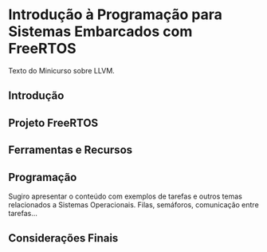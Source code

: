 # Introdução à Programação para Sistemas Embarcados com FreeRTOS


Texto do Minicurso sobre LLVM.

## Introdução {#sec-llvm-intro}

## Projeto FreeRTOS

## Ferramentas e Recursos

## Programação

Sugiro apresentar o conteúdo com exemplos de tarefas e outros temas relacionados a Sistemas Operacionais. Filas, semáforos, comunicação entre tarefas...

## Considerações Finais {#sec-llvm-consid-finais}


